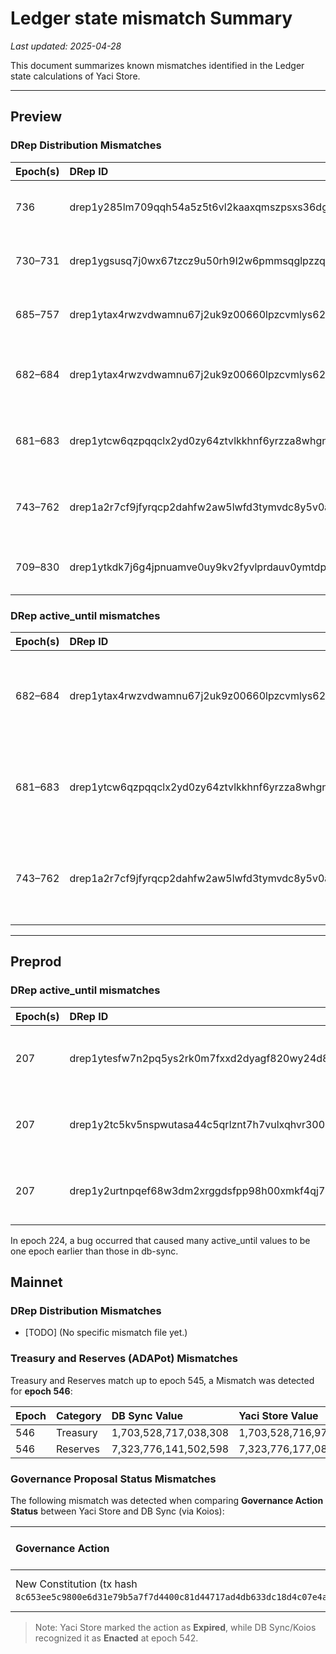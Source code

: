 # Ledger state mismatch Summary

_Last updated: 2025-04-28_

This document summarizes known mismatches identified in the Ledger state calculations of Yaci Store.

---

## Preview

### DRep Distribution Mismatches

| Epoch(s)   | DRep ID                                                    | DRep Hash                                                | Note            |
|:-----------|:-----------------------------------------------------------|:---------------------------------------------------------|:----------------|
| 736        | drep1y285lm709qqh54a5z5t6vl2kaaxqmszpsxs36dgh3h2n7nqltj46y | 8f4fefcf28017a57b41517a67d56ef4c0dc04181a11d35178dd53f4c | Amount mismatch (vs DB Sync) |
| 730–731    | drep1ygsusq7j0wx67tzcz9u50rh9l2w6pmmsqglpzzqathlf0rqm87es5 | 21c803d27b8daf2c581179478ee5fa9da0ef70023e11081d5dfe978c | Amount mismatch (vs DB Sync) |
| 685–757    | drep1ytax4rwzvdwamnu67j2uk9z00660lpzcvmlys6266l9kt5c262k7m | fa6a8dc2635dddcf9af495cb144f7eb4ff845866fe48695ad7cb65d3 | Amount mismatch (vs DB Sync) |
| 682–684    | drep1ytax4rwzvdwamnu67j2uk9z00660lpzcvmlys6266l9kt5c262k7m | fa6a8dc2635dddcf9af495cb144f7eb4ff845866fe48695ad7cb65d3 | Only in Yaci Store (not in Db Sync) |
| 681–683    | drep1ytcw6qzpqqclx2yd0zy64ztvlkkhnf6yrzza8whgnq4vz5gh89626 | f0ed00410031f3288d7889aa896cfdad79a7441885d3bae8982ac151 | Only in Yaci Store (not in Db Sync) |
| 743–762    | drep1a2r7cf9jfyrqcp2dahfw2aw5lwfd3tymvdc8y5v0ad2652mfcw7   | ea87ec24b249060c054dedd2e575d4fb92d8ac9b637072518feb55aa | Found in DB Sync but not in Yaci Store |
| 709–830    | drep1ytkdk7j6g4jpnuamve0uy9kv2fyvlprdauv0ymtdpvkrt2gla0chu | ecdb7a5a456419f3bb665fc216cc5248cf846def18f26d6d0b2c35a9 | Amount mismatch (vs DB Sync) |

### DRep active_until mismatches

| Epoch(s)   | DRep ID                                                    | DRep Hash                                                | Note            |
|:-----------|:-----------------------------------------------------------|:---------------------------------------------------------|:----------------|
| 682–684    | drep1ytax4rwzvdwamnu67j2uk9z00660lpzcvmlys6266l9kt5c262k7m | fa6a8dc2635dddcf9af495cb144f7eb4ff845866fe48695ad7cb65d3 | Only in Yaci Store (not in Db Sync) |
| 681–683    | drep1ytcw6qzpqqclx2yd0zy64ztvlkkhnf6yrzza8whgnq4vz5gh89626 | f0ed00410031f3288d7889aa896cfdad79a7441885d3bae8982ac151 | Only in Yaci Store (not in Db Sync) |
| 743–762    | drep1a2r7cf9jfyrqcp2dahfw2aw5lwfd3tymvdc8y5v0ad2652mfcw7   | ea87ec24b249060c054dedd2e575d4fb92d8ac9b637072518feb55aa | Found in DB Sync but not in Yaci Store |
---

## Preprod

### DRep active_until mismatches

| Epoch(s)   | DRep ID                                                    | DRep Hash                                                | Note                                   |
|:-----------|:-----------------------------------------------------------|:---------------------------------------------------------|:---------------------------------------|
| 207        | drep1ytesfw7n2pq5ys2rk0m7fxxd2dyagf820wy24d82rdd9yxqfm4qjg | f304bbd35041424143b3f7e498cd5349d424ea7b88aab4ea1b5a5218 | active until is different from db sync |               |
| 207        | drep1y2tc5kv5nspwutasa44c5qrlznt7h7vulxqhvr3005czsnsghulqt | 978a59949c02ee2fb0ed6b8a007f14d7ebf99cf981760e2f7d30284e | active until is different from db sync |
| 207        | drep1y2urtnpqef68w3dm2xrggdsfpp98h00xmkf4qj78r70r3xq8lekef | b835cc20ca747745bb5186843609084a7bbde6dd93504bc71f9e3898 | active until is different from db sync |

In epoch 224, a bug occurred that caused many active_until values to be one epoch earlier than those in db-sync.

## Mainnet

### DRep Distribution Mismatches
- [TODO] (No specific mismatch file yet.)

### Treasury and Reserves (ADAPot) Mismatches
Treasury and Reserves match up to epoch 545, a Mismatch was detected for **epoch 546**:

| Epoch | Category | DB Sync Value | Yaci Store Value |
|:------|:----------|:--------------|:-----------------|
| 546 | Treasury | 1,703,528,717,038,308| 1,703,528,716,975,798|
| 546 | Reserves | 7,323,776,141,502,598 | 7,323,776,177,082,630 |
### Governance Proposal Status Mismatches

The following mismatch was detected when comparing **Governance Action Status** between Yaci Store and DB Sync (via Koios):

| Governance Action | DB Sync Status | Yaci Store Status |
|:------------------|:---------------|:------------------|
| New Constitution (tx hash `8c653ee5c9800e6d31e79b5a7f7d4400c81d44717ad4db633dc18d4c07e4a4fd`) | Enacted (epoch 542) | Expired |

> Note: Yaci Store marked the action as **Expired**, while DB Sync/Koios recognized it as **Enacted** at epoch 542.

